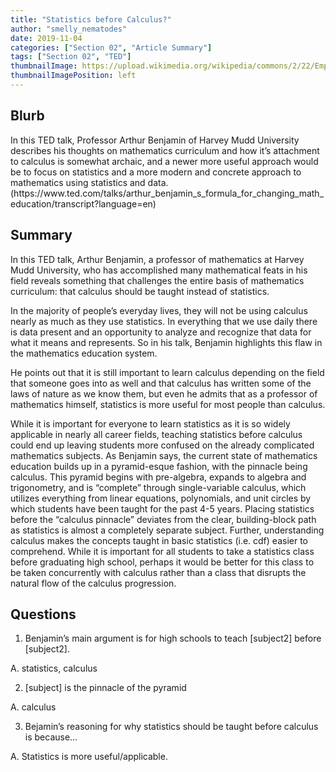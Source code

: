 ```yaml
---
title: "Statistics before Calculus?"
author: "smelly_nematodes"
date: 2019-11-04
categories: ["Section 02", "Article Summary"]
tags: ["Section 02", "TED"]
thumbnailImage: https://upload.wikimedia.org/wikipedia/commons/2/22/Empirical_rule_histogram.svg
thumbnailImagePosition: left
---
```

## Blurb
In this TED talk, Professor Arthur Benjamin of Harvey Mudd University describes his thoughts on mathematics curriculum and how it’s attachment to calculus is somewhat archaic, and a newer more useful approach would be to focus on statistics and a more modern and concrete approach to mathematics using statistics and data. 
(https://www.ted.com/talks/arthur_benjamin_s_formula_for_changing_math_education/transcript?language=en)
<!--more-->

## Summary
In this TED talk, Arthur Benjamin, a professor of mathematics at Harvey Mudd University, who has accomplished many mathematical feats in his field reveals something that challenges the entire basis of mathematics curriculum: that calculus should be taught instead of statistics. 

In the majority of people’s everyday lives, they will not be using calculus nearly as much as they use statistics. In everything that we use daily there is data present and an opportunity to analyze and recognize that data for what it means and represents. So in his talk, Benjamin highlights this flaw in the mathematics education system. 

He points out that it is still important to learn calculus depending on the field that someone goes into as well and that calculus has written some of the laws of nature as we know them, but even he admits that as a professor of mathematics himself, statistics is more useful for most people than calculus. 

While it is important for everyone to learn statistics as it is so widely applicable in nearly all career fields, teaching statistics before calculus could end up leaving students more confused on the already complicated mathematics subjects. As Benjamin says, the current state of mathematics education builds up in a pyramid-esque fashion, with the pinnacle being calculus. This pyramid begins with pre-algebra, expands to algebra and trigonometry, and is “complete” through single-variable calculus, which utilizes everything from linear equations, polynomials, and unit circles by which students have been taught for the past 4-5 years. Placing statistics before the “calculus pinnacle” deviates from the clear, building-block path as statistics is almost a completely separate subject. Further, understanding calculus makes the concepts taught in basic statistics (i.e. cdf) easier to comprehend. While it is important for all students to take a statistics class before graduating high school, perhaps it would be better for this class to be taken concurrently with calculus rather than a class that disrupts the natural flow of the calculus progression.

## Questions

1) Benjamin's main argument is for high schools to teach [subject2] before [subject2].

A. statistics, calculus

2) [subject] is the pinnacle of the pyramid

A. calculus

3) Bejamin's reasoning for why statistics should be taught before calculus is because...

A. Statistics is more useful/applicable.

